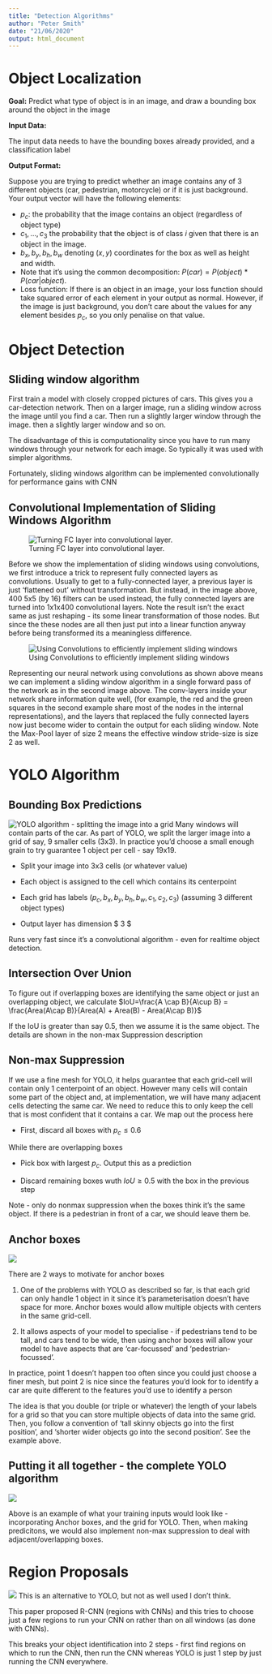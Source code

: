 ```yaml
---
title: "Detection Algorithms"
author: "Peter Smith"
date: "21/06/2020"
output: html_document
---
```


# Object Localization

**Goal:** Predict what type of object is in an image, and draw a bounding box around the object in the image

**Input Data:**

The input data needs to have the bounding boxes already provided, and a classification label

**Output Format:**

Suppose you are trying to predict whether an image contains any of 3 different objects (car, pedestrian, motorcycle) or if it is just background. Your output vector will have the following elements:

* $p_c$: the probability that the image contains an object (regardless of object type)
* $c_1, \dots, c_3$ the probability that the object is of class $i$ given that there is an object in the image.
* $b_x,b_y,b_h,b_w$ denoting $(x,y)$ coordinates for the box as well as height and width.
* Note that it's using the common decomposition: $P(car) = P(object)*P(car|object)$.
* Loss function: If there is an object in an image, your loss function should take squared error of each element in your output as normal. However, if the image is just background, you don't care about the values for any element besides $p_c$, so you only penalise on that value. 

# Object Detection

## Sliding window algorithm

First train a model with closely cropped pictures of cars. This gives you a car-detection network. Then on a larger image, run a sliding window across the image until you find a car. Then run a slightly larger window through the image. then a slightly larger window and so on. 

The disadvantage of this is computationality since you have to run many windows through your network for each image. So typically it was used with simpler algorithms.

Fortunately, sliding windows algorithm can be implemented convolutionally for performance gains with CNN

## Convolutional Implementation of Sliding Windows Algorithm

![Turning FC layer into convolutional layer. ](Images/FC_layer_as_convolution.PNG)

Before we show the implementation of sliding windows using convolutions, we first introduce a trick to represent fully connected layers as convolutions. Usually to get to a fully-connected layer, a previous layer is just 'flattened out' without transformation. But instead, in the image above,  400 5x5 (by 16) filters can be used instead, the fully connected layers are turned into 1x1x400 convolutional layers. Note the result isn't the exact same as just reshaping - its some linear transformation of those nodes. But since the these nodes are all then just put into a linear function anyway before being transformed its a meaningless difference. 

![Using Convolutions to efficiently implement sliding windows](Images/Sliding_Window_using_Convolutions.PNG)

Representing our neural network using convolutions as shown above means we can implement a sliding window algorithm in a single forward pass of the network as in the second image above. The conv-layers inside your network share information quite well, (for example, the red and the green squares in the second example share most of the nodes in the internal representations), and the layers that replaced the fully connected layers now just become wider to contain the output for each sliding window. Note the Max-Pool layer of size 2 means the effective window stride-size is size 2 as well. 

# YOLO Algorithm

## Bounding Box Predictions

![YOLO algorithm - splitting the image into a grid](Images/Yolo_description1.PNG)
Many windows will contain parts of the car. As part of YOLO, we split the larger image into a grid of say, 9 smaller cells (3x3). In practice you'd choose a small enough grain to try guarantee 1 object per cell - say 19x19.

* Split your image into 3x3 cells (or whatever value)

* Each object is assigned to the cell which contains its centerpoint

* Each grid has labels $(p_c, b_x, b_y, b_h, b_w, c_1, c_2, c_3)$ (assuming 3 different object types)

* Output layer has dimension $ 3 \times 3 \times 8$

Runs very fast since it's a convolutional algorithm - even for realtime object detection.

## Intersection Over Union

To figure out if overlapping boxes are identifying the same object or just an overlapping object, we calculate $IoU=\frac{A \cap B}{A\cup B} = \frac{Area(A\cap B)}{Area(A) + Area(B) - Area(A\cap B)}$

If the IoU is greater than say 0.5, then we assume it is the same object. The details are shown in the non-max Suppression description

## Non-max Suppression

If we use a fine mesh for YOLO, it helps guarantee that each grid-cell will contain only 1 centerpoint of an object. However many cells will contain some part of the object and, at implementation, we will have many adjacent cells detecting the same car. We need to reduce this to only keep the cell that is most confident that it contains a car. We map out the process here

* First, discard all boxes with $p_c \leq 0.6$

While there are overlapping boxes

* Pick box with largest $p_c$. Output this as a prediction

* Discard remaining boxes wuth $IoU \geq 0.5$ with the box in the previous step

Note - only do nonmax suppression when the boxes think it's the same object. If there is a pedestrian in front of a car, we should leave them be.

## Anchor boxes

![](Images/YOLO_Anchor_box_example.PNG)

There are 2 ways to motivate for anchor boxes

1. One of the problems with YOLO as described so far, is that each grid can only handle 1 object in it since it's parameterisation doesn't have space for more. Anchor boxes would allow multiple objects with centers in the same grid-cell.

2. It allows aspects of your model to specialise - if pedestrians tend to be tall, and cars tend to be wide, then using anchor boxes will allow your model to have aspects that are 'car-focussed' and 'pedestrian-focussed'.

In practice, point 1 doesn't happen too often since you could just choose a finer mesh, but point 2 is nice since the features you'd look for to identify a car are quite different to the features you'd use to identify a person

The idea is that you double (or triple or whatever) the length of your labels for a grid so that you can store multiple objects of data into the same grid. Then, you follow a convention of 'tall skinny objects go into the first position', and 'shorter wider objects go into the second position'. See the example above. 

## Putting it all together - the complete YOLO algorithm

![](Images/Yolo_Training.PNG)

Above is an example of what your training inputs would look like - incorporating Anchor boxes, and the grid for YOLO. Then, when making predicitons, we would also implement non-max suppression to deal with adjacent/overlapping boxes.

# Region Proposals

![](Images/R-CNN-example.PNG)
This is an alternative to YOLO, but not as well used I don't think.

This paper proposed R-CNN (regions with CNNs) and this tries to choose just a few regions to run your CNN on rather than on all windows (as done with CNNs).

This breaks your object identification into 2 steps - first find regions on which to run the CNN, then run the CNN whereas YOLO is just 1 step by just running the CNN everywhere.


